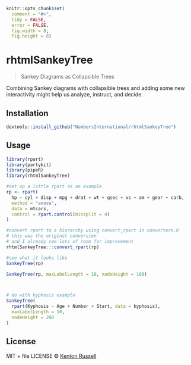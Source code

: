
```r
knitr::opts_chunk$set(
  comment = "#>",
  tidy = FALSE,
  error = FALSE,
  fig.width = 8,
  fig.height = 8)
```

# rhtmlSankeyTree

> Sankey Diagrams as Collapsible Trees

Combining Sankey diagrams with collapsible trees and adding some new interactivity might help us analyze, instruct, and decide.

## Installation

```r
devtools::install_github("NumbersInternational/rhtmlSankeyTree")
```

## Usage

```r
library(rpart)
library(partykit)
library(pipeR)
library(rhtmlSankeyTree)

#set up a little rpart as an example
rp <- rpart(
  hp ~ cyl + disp + mpg + drat + wt + qsec + vs + am + gear + carb,
  method = "anova",
  data = mtcars,
  control = rpart.control(minsplit = 4)
)

#convert rpart to a hierarchy using convert_rpart in converters.R
# this was the original conversion
# and I already see lots of room for improvement
rhtmlSankeyTree:::convert_rpart(rp)

#see what it looks like
SankeyTree(rp)

SankeyTree(rp, maxLabelLength = 10, nodeHeight = 100)



# do with kyphosis example
SankeyTree(
  rpart(Kyphosis ~ Age + Number + Start, data = kyphosis),
  maxLabelLength = 10,
  nodeHeight = 200
)

```

## License

MIT + file LICENSE © [Kenton Russell](https://github.com/)
